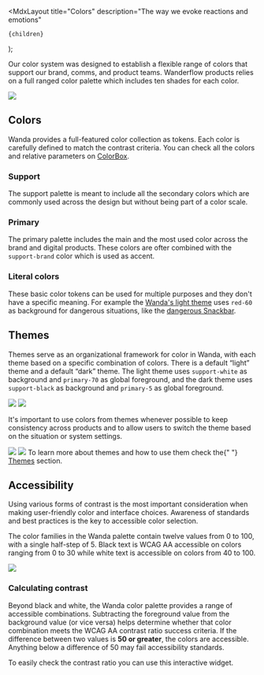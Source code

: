 
  <MdxLayout
    title="Colors"
    description="The way we evoke reactions and emotions"
  >
    {children}
  </MdxLayout>
);

Our color system was designed to establish a flexible range of colors that support our brand, comms, and product teams. Wanderflow products relies on a full ranged color palette which includes ten shades for each color.

<Zoomer>
  <img loading="lazy" decoding="async" src="/design/colors/colors.webp" />
</Zoomer>

## Colors

Wanda provides a full-featured color collection as tokens. Each color is carefully defined to match the contrast criteria. You can check all the colors and relative parameters on [ColorBox][colorbox-url].

### Support

The support palette is meant to include all the secondary colors which are commonly used across the design but without being part of a color scale.

<Stack direction="row" columnGap={16} rowGap={32} wrap>
  <ColorPalette colors={tkns.color.support} id="support" />
</Stack>

### Primary

The primary palette includes the main and the most used color across the brand and digital products. These colors are ofter combined with the `support-brand` color which is used as accent.

<Stack direction="row" columnGap={16} rowGap={32} wrap>
  <ColorPalette colors={tkns.color.primary} id="primary" />
</Stack>

### Literal colors

These basic color tokens can be used for multiple purposes and they don't have a specific meaning. For example the [Wanda's light theme](/develop/themes/) uses `red-60` as background for dangerous situations, like the [dangerous Snackbar](/develop/components/snackbar/#types-of-message).

<Stack rowGap={48}>
  <Stack direction="row" columnGap={24} rowGap={32} wrap>
    <ColorPalette colors={tkns.color.red} title="Red" />
    <ColorPalette colors={tkns.color.green} title="Green" />
    <ColorPalette colors={tkns.color.blue} title="Blue" />
  </Stack>
  <Stack direction="row" columnGap={24} rowGap={32} wrap>
    <ColorPalette colors={tkns.color.purple} title="Purple" />
    <ColorPalette colors={tkns.color.yellow} title="Yellow" />
    <ColorPalette colors={tkns.color.cyan} title="Cyan" />
  </Stack>
</Stack>

## Themes

Themes serve as an organizational framework for color in Wanda, with each theme based on a specific combination of colors. There is a default “light” theme and a default “dark” theme. The light theme uses `support-white` as background and `primary-70` as global foreground, and the dark theme uses `support-black` as background and `primary-5` as global foreground.

<Stack direction="row" columnGap={24}>
  <Zoomer>
    <img loading="lazy" decoding="async" src="/design/colors/light.webp" />
  </Zoomer>
  <Zoomer>
    <img loading="lazy" decoding="async" src="/design/colors/dark.webp" />
  </Zoomer>
</Stack>

It's important to use colors from themes whenever possible to keep consistency across products and to allow users to switch the theme based on the situation or system settings.

<Stack direction="row" columnGap={24}>
  <Zoomer>
    <img loading="lazy" decoding="async" src="/design/colors/light-ex.webp" />
  </Zoomer>
  <Zoomer>
    <img loading="lazy" decoding="async" src="/design/colors/dark-ex.webp" />
  </Zoomer>
</Stack>

<Snackbar type="info" title="Learn more">
  To learn more about themes and how to use them check the{" "}
  <a href="/develop/themes/">Themes</a> section.
</Snackbar>

## Accessibility

Using various forms of contrast is the most important consideration when making user-friendly color and interface choices. Awareness of standards and best practices is the key to accessible color selection.

The color families in the Wanda palette contain twelve values from 0 to 100, with a single half-step of 5. Black text is WCAG AA accessible on colors ranging from 0 to 30 while white text is accessible on colors from 40 to 100.

![](/design/colors/contrast-scale.svg)

### Calculating contrast

Beyond black and white, the Wanda color palette provides a range of accessible combinations. Subtracting the foreground value from the background value (or vice versa) helps determine whether that color combination meets the WCAG AA contrast ratio success criteria. If the difference between two values is **50 or greater**, the colors are accessible. Anything below a difference of 50 may fail accessibility standards.

To easily check the contrast ratio you can use this interactive widget.

<ContrastCalc />

[colorbox-url]: https://colorbox.io/?c0=%26p%24s%24%3D11%26p%24h%24st%24%3D220%26p%24h%24e%24%3D220%26p%24h%24c%24%3Deqo%26p%24sa%24st%24%3D0.09%26p%24sa%24e%24%3D1%26p%24sa%24r%24%3D0.2%26p%24sa%24c%24%3Deqo%26p%24b%24st%24%3D0.97%26p%24b%24e%24%3D0.06%26p%24b%24c%24%3Dl%26o%24n%24%3DPrimary%26o%24ro%24%3Dcw%26o%24ms%24%3D0%26o%24minorStep%24%3D1&c1=%26p%24s%24%3D11%26p%24h%24st%24%3D354%26p%24h%24e%24%3D350%26p%24h%24c%24%3Deqo%26p%24sa%24st%24%3D0.19%26p%24sa%24e%24%3D1.5%26p%24sa%24r%24%3D0.9%26p%24sa%24c%24%3Deqo%26p%24b%24st%24%3D1.12%26p%24b%24e%24%3D0.1%26p%24b%24c%24%3Dl%26o%24n%24%3DSemantic+Danger%26o%24ro%24%3Dccw%26o%24ms%24%3D0%26o%24minorStep%24%3D1&c2=%26p%24s%24%3D11%26p%24h%24st%24%3D195%26p%24h%24e%24%3D223%26p%24h%24c%24%3Deqo%26p%24sa%24st%24%3D0.16%26p%24sa%24e%24%3D1%26p%24sa%24r%24%3D1.1%26p%24sa%24c%24%3Deqo%26p%24b%24st%24%3D1.1%26p%24b%24e%24%3D0.15%26p%24b%24c%24%3Dl%26o%24n%24%3DSemantic+Info%26o%24ro%24%3Dcw%26o%24ms%24%3D0%26o%24minorStep%24%3D1&c3=%26p%24s%24%3D11%26p%24h%24st%24%3D144%26p%24h%24e%24%3D176%26p%24h%24c%24%3Deqi%26p%24sa%24st%24%3D0.16%26p%24sa%24e%24%3D0.97%26p%24sa%24r%24%3D1.3%26p%24sa%24c%24%3Deqo%26p%24b%24st%24%3D1.04%26p%24b%24e%24%3D0.07%26p%24b%24c%24%3Dl%26o%24n%24%3DSemantic+Positive%26o%24ro%24%3Dcw%26o%24ms%24%3D0%26o%24minorStep%24%3D1&c4=%26p%24s%24%3D11%26p%24h%24st%24%3D37%26p%24h%24e%24%3D21%26p%24h%24c%24%3Deqo%26p%24sa%24st%24%3D0.4%26p%24sa%24e%24%3D1.5%26p%24sa%24r%24%3D0.8%26p%24sa%24c%24%3Deqo%26p%24b%24st%24%3D1.15%26p%24b%24e%24%3D0.2%26p%24b%24c%24%3Dl%26o%24n%24%3DSemantic+Warning%26o%24ro%24%3Dccw%26o%24ms%24%3D0%26o%24minorStep%24%3D1&c5=%26p%24s%24%3D11%26p%24h%24st%24%3D298%26p%24h%24e%24%3D298%26p%24h%24c%24%3Deqo%26p%24sa%24st%24%3D0.14%26p%24sa%24e%24%3D1%26p%24sa%24r%24%3D0.6%26p%24sa%24c%24%3Deqo%26p%24b%24st%24%3D1.04%26p%24b%24e%24%3D0.17%26p%24b%24c%24%3Dl%26o%24n%24%3DSupport+Purple%26o%24ro%24%3Dcw%26o%24ms%24%3D0%26o%24minorStep%24%3D1&c6=%26p%24s%24%3D11%26p%24h%24st%24%3D187%26p%24h%24e%24%3D187%26p%24h%24c%24%3Deco%26p%24sa%24st%24%3D0.1%26p%24sa%24e%24%3D1%26p%24sa%24r%24%3D0.8%26p%24sa%24c%24%3Dequo%26p%24b%24st%24%3D1%26p%24b%24e%24%3D0.09%26p%24b%24c%24%3Dl%26o%24n%24%3DSupport+Cyan%26o%24ro%24%3Dcw%26o%24ms%24%3D0%26o%24minorStep%24%3D1
